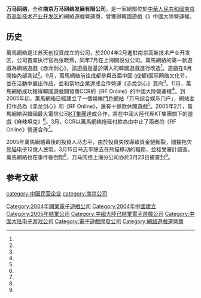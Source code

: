 {{NoteTA
| G1 = Games
| G2 = Games-zh
}}
{{Infobox company
| name = 南京万马网络发展有限公司
| name_en = 
| trading_name = 
| logo = 
| logo_caption =
| type =  [[子公司|子公司]]
| industry = [[电子游戏产业|電子遊戲業]]
| founded = {{Start date and age|2004|03|01}}<ref name="aiqicha"/>
| defunct = 2005年
| founder = 张晓燕
| location = {{PRC}}[[南京市|南京市]][[南京高新技术产业开发区|南京高新技术产业开发区]]<ref name="aiqicha"/>
| area_served = 中國大陸
| num_employees = 90人
| num_employees_year = 2005年
| website = {{URL|wanmanet.com}}（已經失效）
}}

'''万马网络'''，全称'''南京万马网络发展有限公司'''，是一家總部位於[[中華人民共和國|中華人民共和國]][[南京市|南京市]][[南京高新技术产业开发区|高新技术产业开发区]]的網絡遊戲營運商，曾獲得韓國遊戲《{{link-en|RF Online}}》中國大陸營運權。

== 历史 ==
萬馬網絡是江苏天创投資成立的公司，於2004年2月進駐南京高新技术产业开发区，公司首席执行官為张晓燕，同年7月在上海開設分公司。萬馬網絡的第一款遊戲為網絡遊戲《赤龙剑心》，該遊戲是基於購入的韓國遊戲進行改造<ref name="sina01"/>。遊戲在8月開始內部測試<ref name="17173-01"/>。9月，萬馬網絡前往成都參與首届中国 (成都)国际网络文化节，並在活動中展出作品，並和當地企業達成合作營運《赤龙剑心》意向<ref name="sina02"/>。11月，萬馬網絡成功獲得韓國遊戲開發商CCR的《RF Online》的中國大陸營運權<ref name="sina03"/>。到2005年初，萬馬網絡已經建立了一個娛樂[[門戶網站|門戶網站]]「万马综合娱乐门户」，網站主打作品為《赤龙剑心》和《RF Online》，還有十餘款休閒遊戲<ref name="sina04"/>。2005年2月，萬馬網絡與韓國最大電信公司[[KT_(公司)|KT集團]]達成合作，將在中國大陸代理KT集團旗下的遊戲《麻辣坦克》<ref name="17173-02"/>。3月，CCR以萬馬網絡拖延付款為由中止了兩者的《RF Online》營運合作<ref name="sina05"/>。

2005年萬馬網絡幕後的投資人马志平，由於投資失敗導致資金鏈斷裂，間接拖欠[[熊猫电子|熊猫电子]]12億人民幣。3月15日马志平除去在熊猫移动的職務，並接受審計調查。萬馬網絡也在事件後倒閉<ref name="sina06"/>，万马网络上海分公司亦於3月23日被查封<ref name="zol"/>。

== 参考文献 ==
{{Reflist|30em|refs=
<ref name="aiqicha">{{cite web |title=南京万马网络发展有限公司 |url=https://aiqicha.baidu.com/company_detail_37873150513046 |website=爱企查 |accessdate=2022-06-12 |language=zh-hans |dead-url=no }}</ref>

<ref name="17173-01">{{cite news |title=赤龙剑心内测服开启 数千玩家蜂拥而至 |url=http://news.17173.com/content/2004-8-12/n783_699974.html |accessdate=2022-06-12 |work=[[17173网|17173网]] |date=2004-08-12 |language=zh-hans |dead-url=no |archive-date=2016-11-21 |archive-url=https://web.archive.org/web/20161121041942/http://news.17173.com/content/2004-8-12/n783_699974.html }}</ref>
<ref name="17173-02">{{cite news |title=万马与韩国KT集团 签订战略合作协议 |url=http://news.17173.com/content/2005-2-28/n873_790016.html |accessdate=2022-06-12 |work=[[17173网|17173网]] |date=2005-02-28 |language=zh-hans |dead-url=no |archive-date=2007-04-02 |archive-url=https://web.archive.org/web/20070402012337/http://news.17173.com/content/2005-2-28/n873_790016.html }}</ref>

<ref name="zol">{{cite news |title=盘点：再肥美的网游市场也有瘦死的厂商 |url=https://game.zol.com.cn/287/2879709_all.html#p2880881 |date=2012-04-17 |accessdate=2022-06-12 |dead-url=no |archive-date=2022-06-12 |archive-url=https://web.archive.org/web/20220612073221/https://game.zol.com.cn/287/2879709_all.html#p2880881 }}</ref>

<ref name="sina01">{{cite news |title=南京万马网络有限公司成立新闻发布会 |url=http://games.sina.com.cn/newgames/2004/08/081840968.shtml |accessdate=2022-06-12 |work=新浪游戏 |date=2004-08-19 |language=zh-hans |dead-url=no |archive-date=2012-01-10 |archive-url=https://web.archive.org/web/20120110181719/http://games.sina.com.cn/newgames/2004/08/081840968.shtml }}</ref>
<ref name="sina02">{{cite news |title=万马扬帆拓展 赤龙挥剑入川 |url=http://games.sina.com.cn/newgames/2004/09/091547896.shtml |accessdate=2022-06-12 |work=新浪游戏 |date=2004-09-15 |language=zh-hans |dead-url=no |archive-date=2005-08-26 |archive-url=https://web.archive.org/web/20050826235926/http://games.sina.com.cn/newgames/2004/09/091547896.shtml }}</ref>
<ref name="sina03">{{cite news |title=万马网络成功代理《RF ONLINE》 |url=http://games.sina.com.cn/newgames/2004-11-16/165260487.shtml |accessdate=2022-06-12 |work=新浪游戏 |date=2004-11-16 |language=zh-hans |dead-url=no |archive-date=2004-11-27 |archive-url=https://web.archive.org/web/20041127223031/http://games.sina.com.cn/newgames/2004-11-16/165260487.shtml }}</ref>
<ref name="sina04">{{cite news |title=腾飞中的万马网络 |url=http://games.sina.com.cn/o/n/2005-01-26/79345.shtml |accessdate=2022-06-12 |work=新浪游戏 |date=2005-01-26 |language=zh-hans |dead-url=no |archive-date=2005-04-18 |archive-url=https://web.archive.org/web/20050418125313/http://games.sina.com.cn/o/n/2005-01-26/79345.shtml }}</ref>
<ref name="sina05">{{cite news |title=中韩公司再爆合同纠纷 RF在线在华受影响 |url=https://tech.sina.com.cn/i/2005-03-09/1545545947.shtml |accessdate=2022-06-12 |work=新浪游戏 |date=2005-03-09 |language=zh-hans |dead-url=no |archive-date=2006-06-29 |archive-url=https://web.archive.org/web/20060629235304/http://tech.sina.com.cn/i/2005-03-09/1545545947.shtml }}</ref>
<ref name="sina06">{{cite news |author1=志韬 |title=马志平败落轨迹 |url=http://tech.sina.com.cn/t/2005-08-06/1524685408.shtml |accessdate=2022-06-12 |work=[[21世纪经济报道|21世纪经济报道]] |via=新浪科技 |date=2005-08-06 |language=zh-hans |dead-url=no |archive-date=2005-08-08 |archive-url=https://web.archive.org/web/20051229213849/http://tech.sina.com.cn/t/2005-08-06/1524685408.shtml }}</ref>
}}

{{Portal bar|电子游戏}}

{{DEFAULTSORT:Wan Ma Wang Luo}}
[[Category:2004年開業電子遊戲公司|Category:2004年開業電子遊戲公司]]
[[Category:2004年中國建立|Category:2004年中國建立]]
[[Category:2005年結業公司|Category:2005年結業公司]]
[[Category:中國大陸已結業電子遊戲公司|Category:中國大陸已結業電子遊戲公司]]
[[Category:中国大陆电子游戏公司|Category:中国大陆电子游戏公司]]
[[category:中国民营企业|category:中国民营企业]]
[[Category:電子遊戲開發公司|Category:電子遊戲開發公司]]
[[Category:網路遊戲運營商|Category:網路遊戲運營商]]
[[category:南京公司|category:南京公司]]
